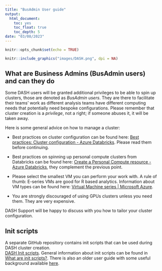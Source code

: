 ```yaml
---
title: "BusAdmin User guide"
output:
  html_document:
    toc: yes
    toc_float: true
    toc_depth: 5
date: "03/08/2023"
---
```


```r
knitr::opts_chunk$set(echo = TRUE)
```

```r
knitr::include_graphics("images/DASH.png", dpi = NA)
```

## What are Business Admins (BusAdmin users) and can they do

Some DASH users will be granted additional privileges to be able to spin up clusters, those are denoted as *BusAdmin users*. They are there to facilitate their teams' work as different analysis teams have different computing needs that potentially need bespoke configurations. Please remember that cluster creation is a *privilege*, not a right; if someone abuses it, it will be taken away.

Here is some general advice on how to manage a cluster:

-   Best practices on cluster configuration can be found here: [Best practices: Cluster configuration - Azure Databricks](https://learn.microsoft.com/en-gb/azure/databricks/clusters/cluster-config-best-practices). Please read them before continuing.

-   Best practices on spinning up personal compute clusters from Databricks can be found here: [Create a Personal Compute resource - Azure Databricks](https://learn.microsoft.com/en-gb/azure/databricks/clusters/personal-compute), they complement the previous point.

-   Please select the smallest VM you can perform your work with. A rule of thumb: E-series VMs are good for R based analytics. Information about VM types can be found here: [Virtual Machine series \| Microsoft Azure](https://azure.microsoft.com/en-us/pricing/details/virtual-machines/series/).

-   You are strongly discouraged of using GPUs clusters unless you need them. They are very expensive.

DASH Support will be happy to discuss with you how to tailor your cluster configuration.

## Init scripts

A separate GitHub repository contains init scripts that can be used during DASH cluster creation.\
[DASH Init scripts](https://github.com/Defra-Data-Science-Centre-of-Excellence/init-scripts). General information about init scripts can be found in [What are init scripts?](https://docs.databricks.com/en/init-scripts/index.html). There is also an older user guide with some useful background available [here](https://defra-data-science-centre-of-excellence.github.io/CDAP_training/ini_scripts_guide/).

